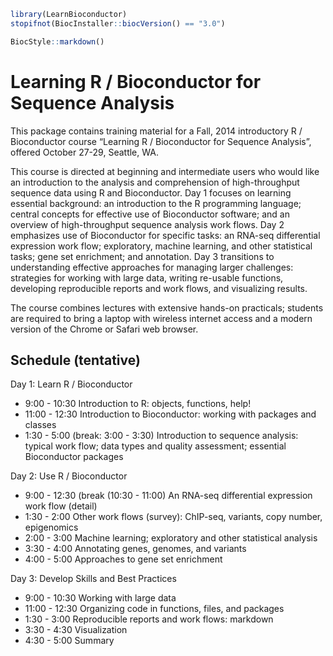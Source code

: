 <!--
%\VignetteIndexEntry{01. Learning R / Bioconductor for Sequence Analysis}
%\VignettePackage{LearnBioconductor}
%\VignetteEngine{knitr::knitr}
-->

```r
library(LearnBioconductor)
stopifnot(BiocInstaller::biocVersion() == "3.0")
```

```r
BiocStyle::markdown()
```

# Learning R / Bioconductor for Sequence Analysis

This package contains training material for a Fall, 2014 introductory
R / Bioconductor course "Learning R / Bioconductor for Sequence
Analysis", offered October 27-29, Seattle, WA.

This course is directed at beginning and intermediate users who
would like an introduction to the analysis and comprehension of
high-throughput sequence data using R and Bioconductor. Day 1 focuses
on learning essential background: an introduction to the R programming
language; central concepts for effective use of Bioconductor software;
and an overview of high-throughput sequence analysis work flows. Day 2
emphasizes use of Bioconductor for specific tasks: an RNA-seq
differential expression work flow; exploratory, machine learning, and
other statistical tasks; gene set enrichment; and annotation.  Day 3
transitions to understanding effective approaches for managing larger
challenges: strategies for working with large data, writing re-usable
functions, developing reproducible reports and work flows, and
visualizing results.

The course combines lectures with extensive hands-on practicals;
students are required to bring a laptop with wireless internet access
and a modern version of the Chrome or Safari web browser.

## Schedule (tentative)

Day 1: Learn R / Bioconductor

- 9:00 - 10:30 Introduction to R: objects, functions, help!
- 11:00 - 12:30 Introduction to Bioconductor: working with packages and classes
- 1:30 - 5:00 (break: 3:00 - 3:30) Introduction to sequence analysis:
  typical work flow; data types and quality assessment; essential
  Bioconductor packages

Day 2: Use R / Bioconductor 

- 9:00 - 12:30 (break (10:30 - 11:00) An RNA-seq differential
  expression work flow (detail)
- 1:30 - 2:00 Other work flows (survey): ChIP-seq, variants, copy
  number, epigenomics
- 2:00 - 3:00 Machine learning; exploratory and other statistical
  analysis
- 3:30 - 4:00 Annotating genes, genomes, and variants
- 4:00 - 5:00 Approaches to gene set enrichment

Day 3: Develop Skills and Best Practices

- 9:00 - 10:30 Working with large data
- 11:00 - 12:30 Organizing code in functions, files, and packages
- 1:30 - 3:00 Reproducible reports and work flows: markdown
- 3:30 - 4:30 Visualization
- 4:30 - 5:00 Summary
